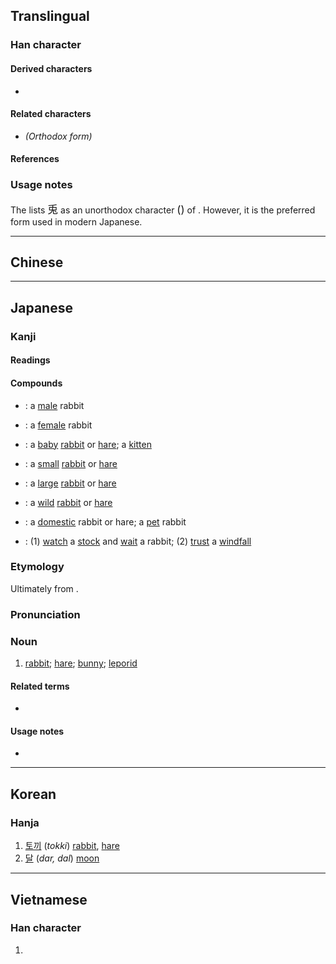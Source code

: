 {{also|兔}}
{{character info/new}}
==Translingual==

===Han character===
{{Han char|rn=10|rad=儿|as=05|sn=7|four=|canj=HLAI|ids=}}

====Derived characters====
* {{l|mul|[[𮡺]], [[𡨘]], [[𫟏]]}}

====Related characters====
* {{l|mul|[[兔]]}} ''(Orthodox form)''

====References====
{{Han ref|kx=0124.240|dkj=01359|dj=0264.040|hdz=10270.050|uh=514E}}

===Usage notes===
The {{w|Kangxi dictionary}} lists <big>兎</big> as an unorthodox character <big>({{zh-l|俗字*}})</big> of {{l|mul|兔}}. However, it is the preferred form used in modern Japanese.

----

==Chinese==
{{zh-see|兔}}

----

==Japanese==

===Kanji===
{{ja-kanji|grade=n|rs=儿05}}

====Readings====
{{ja-readings
|goon=つ
|kanon=と
|kun=うさぎ-
}}

====Compounds====
* {{ja-r|雄兎|おす.うさぎ}}: a [[male]] rabbit
* {{ja-r|雌兎|めす.うさぎ}}: a [[female]] rabbit
* {{ja-r|子兎|こ.うさぎ}}: a [[baby]] [[rabbit]] or [[hare]]; a [[kitten]]
* {{ja-r|小兎|こ.うさぎ}}: a [[small]] [[rabbit]] or [[hare]]
* {{ja-r|大兎|おお.うさぎ}}: a [[large]] [[rabbit]] or [[hare]]
* {{ja-r|野兎|の.うさぎ}}: a [[wild]] [[rabbit]] or [[hare]]
* {{ja-r|家兎|いえ.うさぎ}}: a [[domestic]] rabbit or hare; a [[pet]] rabbit
* {{ja-r|守株待兎|しゅしゅたいと}}: (1) [[watch]] a [[stock]] and [[wait]] a rabbit; (2) [[trust]] a [[windfall]]

===Etymology===
{{ja-kanjitab|うさぎ|yomi=k}}
{{wp|lang=ja|ウサギ}}
{{rfe|lang=ja}}

Ultimately from {{inh|ja|jpx-pro|*wosagi}}.

===Pronunciation===
{{ja-pron|うさぎ|acc=h|acc_ref=NHK|y=k}}

===Noun===
{{ja-noun|うさぎ|ウサギ|count=羽}}

# [[rabbit]]; [[hare]]; [[bunny]]; [[leporid]]

====Related terms====
* {{ja-r|卯|う}}

====Usage notes====
* {{U:ja:biology|ウサギ}}

{{cln|ja|basic words|sort=うさぎ}}
{{topics|ja|Rabbits|Hares|sort=うさぎ}}

----

==Korean==

===Hanja===
{{ko-hanja|hangeul=토|rv=to|mr=t'o}}

# [[토끼]] (''tokki'') [[rabbit]], [[hare]]
# [[달]] (''dar, dal'') [[moon]]

----

==Vietnamese==

===Han character===
{{vi-hantu|[[thỏ]], [[thố]]|rs=儿05}}

# {{defn|lang=vi|sort=儿05}}